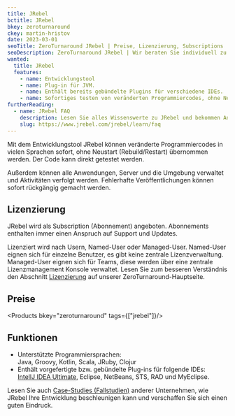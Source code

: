 ```yaml
---
title: JRebel
bctitle: JRebel
bkey: zeroturnaround
ckey: martin-hristov
date: 2023-03-01
seoTitle: ZeroTurnaround JRebel | Preise, Lizenzierung, Subscriptions
seoDescription: ZeroTurnaround JRebel | Wir beraten Sie individuell zu Fragen bei Lizenzierung und Kosten.
wanted:
  title: JRebel
  features:
    - name: Entwicklungstool
    - name: Plug-in für JVM.
    - name: Enthält bereits gebündelte Plugins für verschiedene IDEs.
    - name: Sofortiges testen von veränderten Programmiercodes, ohne Neustart (Rebuild und Restart)
furtherReading:
  - name: JRebel FAQ
    description: Lesen Sie alles Wissenswerte zu JRebel und bekommen Antworten zu Fragen wie, Was ist (nicht) JRebel?
    slug: https://www.jrebel.com/jrebel/learn/faq
---
```




<Intro>

Mit dem Entwicklungstool JRebel können veränderte Programmiercodes in vielen Sprachen sofort, ohne Neustart (Rebuild/Restart) übernommen werden. Der Code kann direkt getestet werden.

Außerdem können alle Anwendungen, Server und die Umgebung verwaltet und Aktivitäten verfolgt werden. Fehlerhafte Veröffentlichungen können sofort rückgängig gemacht werden.

</Intro>

<TOC />



## Lizenzierung

JRebel wird als Subscription (Abonnement) angeboten. Abonnements enthalten immer einen Anspruch auf Support und Updates.

Lizenziert wird nach Usern, Named-User oder Managed-User. Named-User eignen sich für einzelne Benutzer, es gibt keine zentrale Lizenzverwaltung. Managed-User eignen sich für Teams, diese werden über eine zentrale Lizenzmanagement Konsole verwaltet. Lesen Sie zum besseren Verständnis den Abschnitt [Lizenzierung](/hersteller/zeroturnaround/#lizenzierung) auf unserer ZeroTurnaround-Hauptseite.

## Preise

<Products bkey="zeroturnaround" tags={["jrebel"]}/>

## Funktionen

- Unterstützte Programmiersprachen: <br />
Java, Groovy, Kotlin, Scala, JRuby, Clojur
- Enthält vorgefertigte bzw. gebündelte Plug-ins für folgende IDEs: <br />
[IntellJ IDEA Ultimate](/hersteller/jetbrains/intellij-idea-ultimate/), Eclipse, NetBeans, STS, RAD und MyEclipse.

<Info>

Lesen Sie auch [Case-Studies (Fallstudien)](https://www.jrebel.com/customers) anderer Unternehmen, wie JRebel Ihre Entwicklung beschleunigen kann und verschaffen Sie sich einen guten Eindruck.

</Info>
